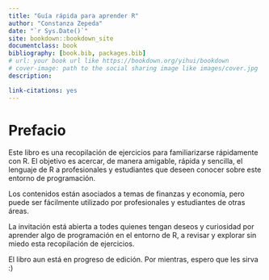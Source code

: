 ```yaml
--- 
title: "Guía rápida para aprender R"
author: "Constanza Zepeda"
date: "`r Sys.Date()`"
site: bookdown::bookdown_site
documentclass: book
bibliography: [book.bib, packages.bib]
# url: your book url like https://bookdown.org/yihui/bookdown
# cover-image: path to the social sharing image like images/cover.jpg
description: 

link-citations: yes
---
```


# Prefacio {-}

Este libro es una recopilación de ejercicios para familiarizarse rápidamente con R. El objetivo es acercar, de manera amigable, rápida y sencilla, el lenguaje de R a profesionales y estudiantes que deseen conocer sobre este entorno de programación. 

Los contenidos están asociados a temas de finanzas y economía, pero puede ser fácilmente utilizado por profesionales y estudiantes de otras áreas.

La invitación está abierta a todes quienes tengan deseos y curiosidad por aprender algo de programación en el entorno de R, a revisar y explorar sin miedo esta recopilación de ejercicios.  

El libro aun está en progreso de edición. Por mientras, espero que les sirva :)



